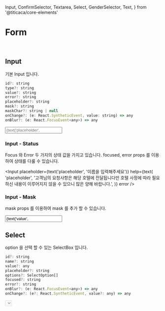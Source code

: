   Input,
  ConfirmSelector,
  Textarea,
  Select,
  GenderSelector,
  Text,
} from '@titicaca/core-elements'


<Meta title="Core-Elements / Form" />

# Form

<br />

## Input

기본 Input 입니다.

```js
id?: string
type?: string
value?: string
error?: string
placeholder?: string
mask?: string
maskChar?: string | null
onChange?: (e: React.SyntheticEvent, value: string) => any
onBlur?: (e: React.FocusEvent<any>) => any
```

<Preview>
  <Story name="Input">
    <Input
      error={boolean('error', false)}
      label={text('label', '이름')}
      placeholder={text('placeholder', '이름을 입력해주세요')}
      help={text(
        'placeholder',
        '고객님의 요청사항은 해당 호텔에 전달됩니다만 호텔 사정에 따라 필요하신 내용이 이루어지지 않을 수 있으니 많은 양해 바랍니다.',
      )}
    />
  </Story>
</Preview>

### Input - Status

Focus 와 Error 두 가지의 상태 값을 가지고 있습니다.
focused, error props 를 이용하여 상태를 다룰 수 있습니다.

<Input
  placeholder={text('placeholder', '이름을 입력해주세요')}
  help={text(
    'placeholder',
    '고객님의 요청사항은 해당 호텔에 전달됩니다만 호텔 사정에 따라 필요하신 내용이 이루어지지 않을 수 있으니 많은 양해 바랍니다.',
  )}
  error
/>

### Input - Mask

mask props 를 이용하여 mask 를 추가 할 수 있습니다.

<Preview>
  <Story name="Input - Mask">
    <Input
      mask={text('mask', '99/99')}
      maskChar={null}
      value={text('value', 1230)}
    />
  </Story>
</Preview>

## Select

option 을 선택 할 수 있는 SelectBox 입니다.

```js
id?: string
name?: string
value?: any
placeholder?: string
options?: SelectOption[]
focused?: string
error?: string
onBlur?: (e: React.FocusEvent<any>) => any
onChange?: (e?: React.SyntheticEvent, value?: any) => any
```

<Preview>
  <Story name="Select">
    <Select
      error={boolean('error', false)}
      label="투어티켓 시간"
      help={text(
        'placeholder',
        '고객님의 요청사항은 해당 호텔에 전달됩니다만 호텔 사정에 따라 필요하신 내용이 이루어지지 않을 수 있으니 많은 양해 바랍니다.',
      )}
      placeholder="시간을 선택해주세요"
      value={selectAddons('value', ['12:00', '12:10', '12:20'], '12:00')}
      options={[
        {
          label: '12:00',
          value: '12:00',
        },
        {
          label: '12:10',
          value: '12:10',
        },
        {
          label: '12:20',
          value: '12:20',
        },
      ]}
      disabled={boolean('disabled', false)}
    />
  </Story>
</Preview>

## Confirm Selector

```js
name?: string
value: any
placeholder: string
onChange?: (e?: React.SyntheticEvent, value?: any) => any
textAlign?: CSS.TextAlignProperty
borderless?: boolean
fillType?: FillType ('full' | 'border' | 'text')
children?: React.ReactNode
padding?: MarginPadding
error?: string
```

<Preview>
  <Story name="Confirm Selector">
    <ConfirmSelector
      value={boolean('value', false)}
      borderless={boolean('borderless', false)}
      textAlign={selectAddons('textAlign', ['left', 'right'], 'left')}
      fillType={selectAddons('fillType', ['full', 'border', 'text'], 'full')}
      padding={{ top: 16, right: 50, left: 16, bottom: 16 }}
    >
      <Text>예약자 정보를 업데이트 합니다.</Text>
    </ConfirmSelector>
  </Story>
</Preview>

## Radio

```js
option: {
  text: string
  value: string
}

name?: string
value?: string
onChange?: (e: React.SyntheticEvent, arg1: string) => any
options: option[]
```

<Preview>
  <Story name="Radio">
    <RadioWrapper />
  </Story>
</Preview>

## Gender Selector

남/녀 를 선택 할 수 있는 Selector 를 제공합니다.

```js
name?: string
value?: string
onChange?: (e: React.SyntheticEvent, arg1: string) => any
```

<Preview>
  <Story name="Gender Selector">
    <GenderSelector value={selectAddons('value', ['MALE', 'FEMALE'], 'MALE')} />
  </Story>
</Preview>

## Textarea

```js
id?: string
value?: string
error?: string
placeholder?: string
focused?: string
onChange?: (e: React.SyntheticEvent, value: string) => any
onBlur?: (e: React.FocusEvent<any>) => any
```

<Preview>
  <Story name="Textarea">
    <Textarea
      error={boolean('error', false)}
      label={text('label', '요청사항')}
      placeholder={text('placeholder', '요청사항을 입력해주세요')}
      help={text(
        'placeholder',
        '고객님의 요청사항은 해당 호텔에 전달됩니다만 호텔 사정에 따라 필요하신 내용이 이루어지지 않을 수 있으니 많은 양해 바랍니다.',
      )}
    />
  </Story>
</Preview>
